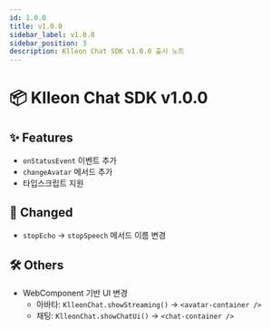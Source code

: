 ```yaml
---
id: 1.0.0
title: v1.0.0
sidebar_label: v1.0.0
sidebar_position: 3
description: Klleon Chat SDK v1.0.0 출시 노트
---
```


# 📦 Klleon Chat SDK v1.0.0

## ✨ Features

- `onStatusEvent` 이벤트 추가
- `changeAvatar` 메서드 추가
- 타입스크립트 지원

## 🔁 Changed

- `stopEcho` → `stopSpeech` 메서드 이름 변경

## 🛠️ Others

- WebComponent 기반 UI 변경
  - 아바타: `KlleonChat.showStreaming()` → `<avatar-container />`
  - 채팅: `KlleonChat.showChatUi()` → `<chat-container />`
